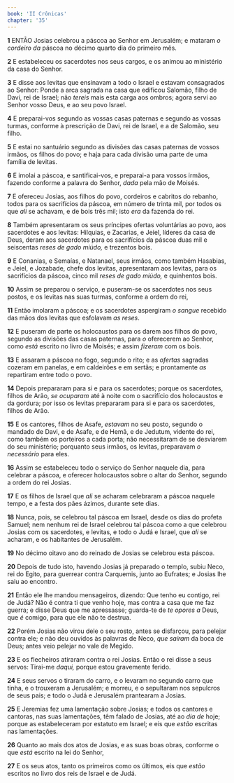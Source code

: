```yaml
---
book: 'II Crônicas'
chapter: '35'
---
```


**1** ENTÃO Josias celebrou a páscoa ao Senhor em Jerusalém; e mataram _o cordeiro da_ páscoa no décimo quarto dia do primeiro mês.

**2** E estabeleceu os sacerdotes nos seus cargos, e os animou ao ministério da casa do Senhor.

**3** E disse aos levitas que ensinavam a todo o Israel e estavam consagrados ao Senhor: Ponde a arca sagrada na casa que edificou Salomão, filho de Davi, rei de Israel; não _tereis_ mais esta carga aos ombros; agora servi ao Senhor vosso Deus, e ao seu povo Israel.

**4** E preparai-vos segundo as vossas casas paternas e segundo as vossas turmas, conforme à prescrição de Davi, rei de Israel, e a de Salomão, seu filho.

**5** E estai no santuário segundo as divisões das casas paternas de vossos irmãos, os filhos do povo; e haja para cada divisão uma parte de uma família de levitas.

**6** E imolai a páscoa, e santificai-vos, e preparai-a para vossos irmãos, fazendo conforme a palavra do Senhor, _dada_ pela mão de Moisés.

**7** E ofereceu Josias, aos filhos do povo, cordeiros e cabritos do rebanho, todos para os sacrifícios da páscoa, em número de trinta mil, por todos os que _ali_ se achavam, e de bois três mil; isto _era_ da fazenda do rei.

**8** Também apresentaram os seus príncipes ofertas voluntárias ao povo, aos sacerdotes e aos levitas: Hilquias, e Zacarias, e Jeiel, líderes da casa de Deus, deram aos sacerdotes para os sacrifícios da páscoa duas mil e seiscentas _reses de gado miúdo,_ e trezentos bois.

**9** E Conanias, e Semaías, e Natanael, seus irmãos, como também Hasabias, e Jeiel, e Jozabade, chefe dos levitas, apresentaram aos levitas, para os sacrifícios da páscoa, cinco mil _reses de gado miúdo,_ e quinhentos bois.

**10** Assim se preparou o serviço, e puseram-se os sacerdotes nos seus postos, e os levitas nas suas turmas, conforme a ordem do rei,

**11** Então imolaram a páscoa; e os sacerdotes aspergiram _o sangue_ recebido das mãos dos levitas que esfolavam _as reses_.

**12** E puseram de parte os holocaustos para os darem aos filhos do povo, segundo as divisões das casas paternas, para _o_ oferecerem ao Senhor, como _está_ escrito no livro de Moisés; e assim _fizeram_ com os bois.

**13** E assaram a páscoa no fogo, segundo o rito; e as _ofertas_ sagradas cozeram em panelas, e em caldeirões e em sertãs; e prontamente _as_ repartiram entre todo o povo.

**14** Depois prepararam para si e para os sacerdotes; porque os sacerdotes, filhos de Arão, _se ocuparam_ até à noite com o sacrifício dos holocaustos e da gordura; por isso os levitas prepararam para si e para os sacerdotes, filhos de Arão.

**15** E os cantores, filhos de Asafe, _estavam_ no seu posto, segundo o mandado de Davi, e de Asafe, e de Hemã, e de Jedutum, vidente do rei, como também os porteiros a cada porta; não necessitaram de se desviarem do seu ministério; porquanto seus irmãos, os levitas, preparavam _o necessário_ para eles.

**16** Assim se estabeleceu todo o serviço do Senhor naquele dia, para celebrar a páscoa, e oferecer holocaustos sobre o altar do Senhor, segundo a ordem do rei Josias.

**17** E os filhos de Israel que _ali_ se acharam celebraram a páscoa naquele tempo, e a festa dos pães ázimos, durante sete dias.

**18** Nunca, pois, se celebrou tal páscoa em Israel, desde os dias do profeta Samuel; nem nenhum rei de Israel celebrou tal páscoa como a que celebrou Josias com os sacerdotes, e levitas, e todo o Judá e Israel, que _ali_ se acharam, e os habitantes de Jerusalém.

**19** No décimo oitavo ano do reinado de Josias se celebrou esta páscoa.

**20** Depois de tudo isto, havendo Josias já preparado o templo, subiu Neco, rei do Egito, para guerrear contra Carquemis, junto ao Eufrates; e Josias lhe saiu ao encontro.

**21** Então ele lhe mandou mensageiros, dizendo: Que tenho eu contigo, rei de Judá? Não é contra ti que venho hoje, mas contra a casa que me faz guerra; e disse Deus que me apressasse; guarda-te de _te opores a_ Deus, que _é_ comigo, para que ele não te destrua.

**22** Porém Josias não virou dele o seu rosto, antes se disfarçou, para pelejar contra ele; e não deu ouvidos às palavras de Neco, _que saíram_ da boca de Deus; antes veio pelejar no vale de Megido.

**23** E os flecheiros atiraram contra o rei Josias. Então o rei disse a seus servos: Tirai-me _daqui,_ porque estou gravemente ferido.

**24** E seus servos o tiraram do carro, e o levaram no segundo carro que tinha, e o trouxeram a Jerusalém; e morreu, e o sepultaram nos sepulcros de seus pais; e todo o Judá e Jerusalém prantearam a Josias.

**25** E Jeremias fez uma lamentação sobre Josias; e todos os cantores e cantoras, nas suas lamentações, têm falado de Josias, até ao _dia de_ hoje; porque as estabeleceram por estatuto em Israel; e eis que _estão_ escritas nas lamentações.

**26** Quanto ao mais dos atos de Josias, e as suas boas obras, conforme o que _está_ escrito na lei do Senhor,

**27** E os seus atos, tanto os primeiros como os últimos, eis que _estão_ escritos no livro dos reis de Israel e de Judá.
